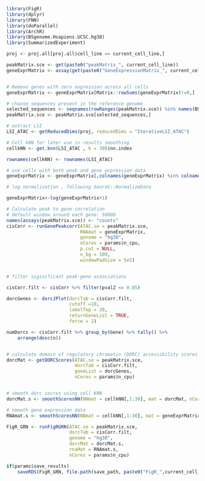 ```r
library(FigR)
library(dplyr)
library(FNN)
library(doParallel)
library(ArchR)
library(BSgenome.Hsapiens.UCSC.hg38)
library(SummarizedExperiment)

proj <- proj.all[proj.all$cell_line == current_cell_line,]

peakMatrix.sce <- get(paste0("peakMatrix_", current_cell_line))
geneExprMatrix <- assay(get(paste0("GeneExpressionMatrix_", current_cell_line)), "normalizedCounts")


# Remove genes with zero expression across all cells
geneExprMatrix <- geneExprMatrix[Matrix::rowSums(geneExprMatrix)!=0,]

# choose sequences present in the reference genome
selected_sequences <- seqnames(rowRanges(peakMatrix.sce)) %in% names(BSgenome.Hsapiens.UCSC.hg38)
peakMatrix.sce <- peakMatrix.sce[selected_sequences,]

# extract LSI
LSI_ATAC <- getReducedDims(proj, reducedDims = "IterativeLSI_ATAC")

# Cell kNN for later use in results smoothing
cellkNN <- get.knn(LSI_ATAC , k = 30)$nn.index

rownames(cellkNN) <- rownames(LSI_ATAC)

# use cells with both peak and gene expression data
geneExprMatrix <- geneExprMatrix[,colnames(geneExprMatrix) %in% colnames(peakMatrix.sce)]

# log normalization , following Seurat::NormalizeData

geneExprMatrix<-log(geneExprMatrix+1)

# Calculate peak to gene correlation
# default window around each gene: 50000
names(assays(peakMatrix.sce)) <- "counts"
cisCorr <- runGenePeakcorr(ATAC.se = peakMatrix.sce,
                           RNAmat = geneExprMatrix,
                           genome = "hg38",
                           nCores = params$n_cpu,
                           p.cut = NULL,
                           n_bg = 100,
                           windowPadSize = 5e5)


# filter siginificant peak-gene associations

cisCorr.filt <- cisCorr %>% filter(pvalZ <= 0.05)

dorcGenes <- dorcJPlot(dorcTab = cisCorr.filt,
                       cutoff =10,
                       labelTop = 20,
                       returnGeneList = TRUE,
                       force = 2)

numDorcs <- cisCorr.filt %>% group_by(Gene) %>% tally() %>%
    arrange(desc(n))


# calculate domain of regulatory chromatin (DORC) accessibility scores for each gene
dorcMat <- getDORCScores(ATAC.se = peakMatrix.sce,
                         dorcTab = cisCorr.filt,
                         geneList = dorcGenes,
                         nCores = params$n_cpu)


# smooth dorc socres using cell KNN
dorcMat.s <- smoothScoresNN(NNmat = cellkNN[,1:30], mat = dorcMat, nCores = params$n_cpu)

# smooth gene expression data
RNAmat.s <- smoothScoresNN(NNmat = cellkNN[,1:30], mat = geneExprMatrix, nCores = params$n_cpu)

FigR_GRN <- runFigRGRN(ATAC.se = peakMatrix.sce,
                       dorcTab = cisCorr.filt,
                       genome = "hg38",
                       dorcMat = dorcMat.s,
                       rnaMat = RNAmat.s,
                       nCores = params$n_cpu)

if(params$save_results)
    saveRDS(FigR_GRN, file.path(save_path, paste0("FigR_",current_cell_line, ".rds")))

```
